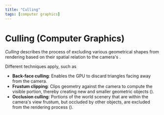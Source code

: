 ```yaml
---
title: "Culling"
tags: [computer graphics]
---
```



# Culling (Computer Graphics)

_Culling_ describes the process of excluding various geometrical shapes from rendering based on their spatial relation to the camera's <GlosRef name="view frustum" file="computergraphics.viewfrustum" />.

Different techniques apply, such as

 - **Back-face culling**: Enables the GPU to discard triangles facing away from the camera.
 - **Frustum clipping**: Clips geometry against the camera to compute the visible portion, thereby creating new and smaller geometric objects (<BibRef name="KSS17" />).
 - **Occlusion culling**: Portions of the world scenery that are within the camera's view frustum, but occluded by other objects, are excluded from the rendering process (<BibRef name="RTR" pp="840 ff." />).

